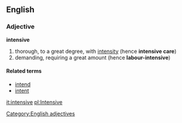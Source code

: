 ==English==
===Adjective===
[[Category:English adjectives]]
'''intensive'''
#thorough, to a great degree, with [[intensity]] (hence '''intensive care''')
#demanding, requiring a great amount (hence '''labour-intensive''')

====Related terms====
*[[intend]]
*[[intent]]

[[it:intensive]]
[[pl:Intensive]]